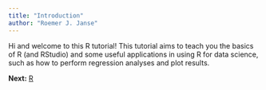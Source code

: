 ```yaml
---
title: "Introduction"
author: "Roemer J. Janse"
---
```


Hi and welcome to this R tutorial! This tutorial aims to teach you the basics of R (and RStudio) and some useful applications in using R for data science, such as how to perform regression analyses and plot results.

**Next:** [R](r.qmd)
